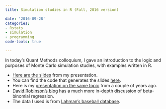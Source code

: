 ```yaml
---
title: Simulation studies in R (Fall, 2016 version)

date: '2016-09-28'
categories:
- Rstats
- simulation
- programming
code-tools: true

---
```


In today's Quant Methods colloquium, I gave an introduction to the logic and purposes of Monte Carlo simulation studies, with examples written in R. 

* [Here are the slides](/files/Simulations-in-R-2016.html) from my presentation. 
* You can find the code that generates the slides [here](https://gist.github.com/jepusto/bf6cdb6e393f54470ba4d016199c6eb8). 
* Here is my [presentation on the same topic](/Designing-simulation-studies-using-R) from a couple of years ago.
* [David Robinson's blog](http://varianceexplained.org/r/beta_binomial_baseball/) has a much more in-depth discussion of beta-binomial regression.
* The data I used is from [Lahman's baseball database](http://www.seanlahman.com/baseball-database.html).
